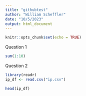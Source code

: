 ```yaml
---
title: "githubtest"
author: "William Scheffler"
date: "10/5/2023"
output: html_document
---
```


```r
knitr::opts_chunk$set(echo = TRUE)
```

Question 1
```r
sum(1:10)
```



Question 2
```r
library(readr)
ip_df <- read.csv("ip.csv")

head(ip_df)
```

